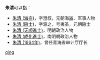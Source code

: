 '''朱清'''可以指：
* [[朱清_(海盗)|朱清 (海盗)]]，字澄叔，元朝海盗、军事人物
* [[朱清_(隐士)|朱清 (隐士)]]，字源之，号夷圣，元朝隐士
* [[朱清_(天順進士)|朱清 (天順進士)]]，明朝政治人物
* [[朱清_(成化進士)|朱清 (成化進士)]]，南明朝政治人物
* [[朱清_(1964年)|朱清 (1964年)]]，曾任青海省审计厅厅长

{{disambig}}

[[Category:二字朱姓人名消歧义|qing]]